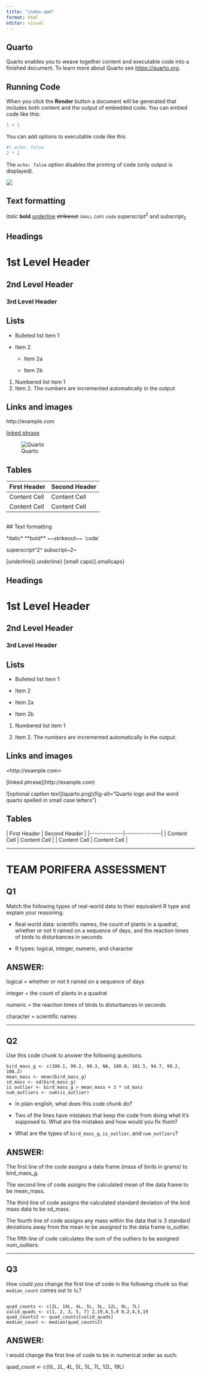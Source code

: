 ```yaml
---
title: "index.qmd"
format: html
editor: visual
---
```


## Quarto

Quarto enables you to weave together content and executable code into a finished document. To learn more about Quarto see <https://quarto.org>.

## Running Code

When you click the **Render** button a document will be generated that includes both content and the output of embedded code. You can embed code like this:

```r
1 + 1
```

You can add options to executable code like this

```r
#| echo: false
2 * 2
```

The `echo: false` option disables the printing of code (only output is displayed).

![](https://r4ds.hadley.nz/quarto/quarto-visual-editor.png)

## **Text formatting**

*italic* **bold** [underline]{.underline} ~~strikeout~~ [small caps]{.smallcaps} `code` superscript^2^ and subscript~2~

## Headings

# 1st Level Header

## 2nd Level Header

### 3rd Level Header

## Lists

-   Bulleted list item 1

-   Item 2

    -   Item 2a

    -   Item 2b

1.  Numbered list item 1
2.  Item 2. The numbers are incremented automatically in the output

## Links and images

http://example.com

[linked phrase](http://example.com/)

![Quarto](https://quarto.org/quarto.png)

## **Tables**

| First Header | Second Header |
|--------------|---------------|
| Content Cell | Content Cell  |
| Content Cell | Content Cell  |

```r

```

\## Text formatting

\*italic\* \*\*bold\*\* \~\~strikeout\~\~ \`code\`

superscript\^2\^ subscript\~2\~

\[underline\]{.underline} \[small caps\]{.smallcaps}

## Headings

# 1st Level Header

## 2nd Level Header

### 3rd Level Header

## Lists

-   Bulleted list item 1

-   Item 2

-   Item 2a

-   Item 2b

1.  Numbered list item 1

2.  Item 2. The numbers are incremented automatically in the output.

## Links and images

\<http://example.com\>

\[linked phrase\](http://example.com)

\![optional caption text\](quarto.png){fig-alt="Quarto logo and the word quarto spelled in small case letters"}

## Tables

\| First Header \| Second Header \| \|\-\-\-\-\-\-\-\-\-\-\-\-\--\|\-\-\-\-\-\-\-\-\-\-\-\-\-\--\| \| Content Cell \| Content Cell \| \| Content Cell \| Content Cell \|

------------------------------------------------------------------------

# TEAM PORIFERA ASSESSMENT

## Q1

Match the following types of real-world data to their equivalent R type and explain your reasoning.

-   Real world data: scientific names, the count of plants in a quadrat, whether or not it rained on a sequence of days, and the reaction times of birds to disturbances in seconds

-   R types: logical, integer, numeric, and character

## ANSWER:

logical = whether or not it rained on a sequence of days

integer = the count of plants in a quadrat

numeric = the reaction times of birds to disturbances in seconds

character = scientific names

------------------------------------------------------------------------

## Q2

Use this code chunk to answer the following questions.

```         
bird_mass_g <- c(100.1, 99.2, 99.3, NA, 100.0, 101.5, 94.7, 99.2, 108.2)
mean_mass <- mean(bird_mass_g)
sd_mass <- sd(bird_mass_g)
is_outlier <- bird_mass_g > mean_mass + 3 * sd_mass
num_outliers <- sum(is_outlier)
```

-   In plain english, what does this code chunk do?

-   Two of the lines have mistakes that keep the code from doing what it's supposed to. What are the mistakes and how would you fix them?

-   What are the types of `bird_mass_g`, `is_outlier`, and `num_outliers`?

## **ANSWER:**

The first line of the code assigns a data frame (mass of birds in grams) to bird_mass_g.

The second line of code assigns the calculated mean of the data frame to be mean_mass.

The third line of code assigns the calculated standard deviation of the bird mass data to be sd_mass.

The fourth line of code assigns any mass within the data that is 3 standard deviations away from the mean to be assigned to the data frame is_outlier.

The fifth line of code calculates the sum of the outliers to be assigned num_outliers.

------------------------------------------------------------------------

## **Q3**

How could you change the first line of code in the following chunk so that `median_count` comes out to `5L`?

```         

quad_counts <- c(2L, 19L, 4L, 5L, 5L, 12L, 0L, 7L)
valid_quads <- c(1, 2, 3, 5, 7) 2,19,4,5,0 0,2,4,5,19
quad_counts2 <- quad_counts[valid_quads]
median_count <- median(quad_counts2)
```

## ANSWER:

I would change the first line of code to be in numerical order as such:

quad_count \<- c(0L, 2L, 4L, 5L, 5L, 7L, 12L, 19L)
